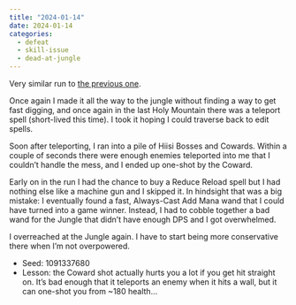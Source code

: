 ```yaml
---
title: "2024-01-14"
date: 2024-01-14
categories:
  - defeat
  - skill-issue
  - dead-at-jungle
---
```


Very similar run to [the previous one](./2024-01-13.qmd).

Once again I made it all the way to the jungle without finding a way to get fast digging, and once again in the last Holy Mountain there was a teleport spell (short-lived this time).
I took it hoping I could traverse back to edit spells.

Soon after teleporting, I ran into a pile of Hiisi Bosses and Cowards.
Within a couple of seconds there were enough enemies teleported into me that I couldn't handle the mess, and I ended up one-shot by the Coward.

Early on in the run I had the chance to buy a Reduce Reload spell but I had nothing else like a machine gun and I skipped it.
In hindsight that was a big mistake: I eventually found a fast, Always-Cast Add Mana wand that I could have turned into a game winner.
Instead, I had to cobble together a bad wand for the Jungle that didn't have enough DPS and I got overwhelmed.

I overreached at the Jungle again. I have to start being more conservative there when I'm not overpowered.

- Seed: 1091337680
- Lesson: the Coward shot actually hurts you a lot if you get hit straight on. It's bad enough that it teleports an enemy when it hits a wall, but it can one-shot you from ~180 health...